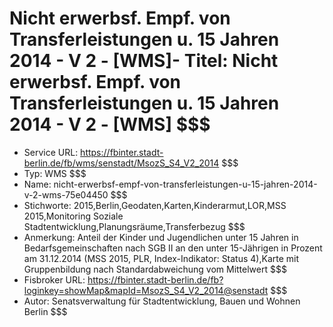 # Nicht erwerbsf. Empf. von Transferleistungen u. 15 Jahren 2014 - V 2 - [WMS]- Titel: Nicht erwerbsf. Empf. von Transferleistungen u. 15 Jahren 2014 - V 2 - [WMS] $$$
- Service URL: https://fbinter.stadt-berlin.de/fb/wms/senstadt/MsozS_S4_V2_2014 $$$
- Typ: WMS $$$
- Name: nicht-erwerbsf-empf-von-transferleistungen-u-15-jahren-2014-v-2-wms-75e04450 $$$
- Stichworte: 2015,Berlin,Geodaten,Karten,Kinderarmut,LOR,MSS 2015,Monitoring Soziale Stadtentwicklung,Planungsräume,Transferbezug $$$
- Anmerkung: Anteil der Kinder und Jugendlichen unter 15 Jahren in Bedarfsgemeinschaften nach SGB II an den unter 15-Jährigen in Prozent am 31.12.2014 (MSS 2015, PLR, Index-Indikator: Status 4),Karte mit Gruppenbildung nach Standardabweichung vom Mittelwert $$$
- Fisbroker URL: https://fbinter.stadt-berlin.de/fb?loginkey=showMap&mapId=MsozS_S4_V2_2014@senstadt $$$
- Autor: Senatsverwaltung für Stadtentwicklung, Bauen und Wohnen Berlin $$$
